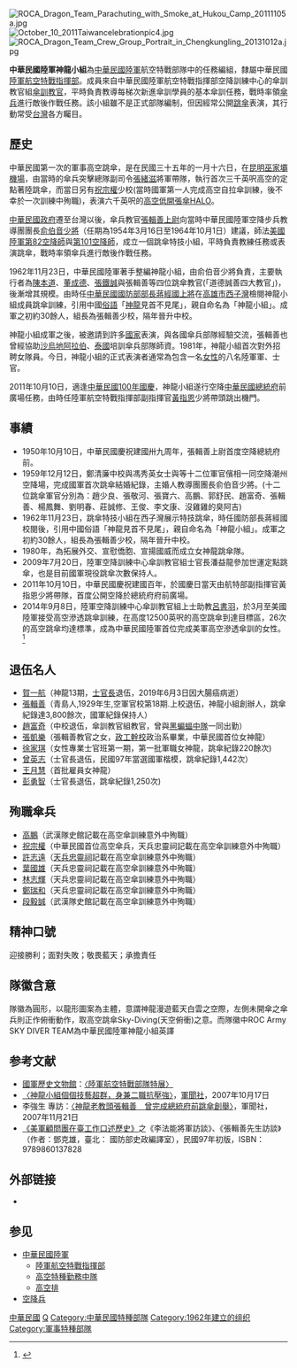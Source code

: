 {{more footnotes|time=2019-09-08T05:37:57+00:00}}
{{NoteTA
|G1=Firearms
|G2=Military
|G3=長度單位
|G4=地區用語
|G5=地名
}}
[[File:ROCA_Dragon_Team_Parachuting_with_Smoke_at_Hukou_Camp_20111105a.jpg|thumb]]
[[File:October_10_2011Taiwancelebrationpic4.jpg|thumb]]
[[File:ROCA_Dragon_Team_Crew_Group_Portrait_in_Chengkungling_20131012a.jpg|thumb]]

'''中華民國陸軍神龍小組'''為[[中華民國陸軍|中華民國陸軍]]航空特戰部隊中的任務編組，隸屬中華民國[[陸軍航空特戰指揮部|陸軍航空特戰指揮部]]。成員來自中華民國陸軍航空特戰指揮部空降訓練中心的傘訓教官組[[傘訓教官|傘訓教官]]，平時負責教導每梯次新進傘訓學員的基本傘訓任務，戰時率領[[傘兵|傘兵]]進行敵後作戰任務。該小組雖不是正式部隊編制，但因經常公開[[跳傘|跳傘]]表演，其行動常受[[台灣|台灣]]各方矚目。

== 歷史 ==
中華民國第一次的軍事高空跳傘，是在民國三十五年的一月十六日，在[[昆明巫家壩國際機場|昆明巫家壩機場]]，由當時的傘兵突擊總隊副司令[[張緒滋|張緒滋]]將軍帶隊，執行首次三千英呎高空的定點著陸跳傘，而當日另有[[祝宗權|祝宗權]]少校(當時國軍第一人完成高空自拉傘訓練，後不幸於一次訓練中殉職)，表演六千英呎的[[高空軍事跳傘|高空低開張傘HALO]]。

[[中華民國政府|中華民國政府]]遷至台灣以後，傘兵教官[[張輯善|張輯善]][[上尉|上尉]]向當時中華民國陸軍空降步兵教導團團長[[俞伯音|俞伯音]][[少將|少將]]（任期為1954年3月16日至1964年10月1日）建議，師法[[美國陸軍第82空降師|美國陸軍第82空降師]]與[[第101空降師|第101空降師]]，成立一個跳傘特技小組，平時負責教練任務或表演跳傘，戰時率領傘兵進行敵後作戰任務。

1962年11月23日，中華民國陸軍著手整編神龍小組，由俞伯音少將負責，主要執行者為[[陳本道|陳本道]]、[[董成德|董成德]]、[[張鐵誠|張鐵誠]]與張輯善等四位跳傘教官(「道德誠善四大教官」)，後漸增其規模。由時任[[中華民國國防部部長|中華民國國防部部長]][[蔣經國|蔣經國]][[上將|上將]]在[[高雄市|高雄市]][[西子灣|西子灣]]檢閱神龍小組成員跳傘訓練，引用中國[[俗語|俗語]]「[[神龍|神龍]]見首不見尾」，親自命名為「神龍小組」。成軍之初約30餘人，組長為張輯善少校，隔年晉升中校。

神龍小組成軍之後，被邀請到許多[[國家|國家]]表演，與各國傘兵部隊經驗交流，張輯善也曾經協助[[沙烏地阿拉伯|沙烏地阿拉伯]]、[[泰國|泰國]]培訓傘兵部隊師資。1981年，神龍小組首次對外招聘女隊員。今日，神龍小組的正式表演者通常為包含一名[[女性|女性]]的八名陸軍軍、士官。

2011年10月10日，適逢[[中華民國100年國慶|中華民國100年國慶]]，神龍小組遂行空降[[中華民國總統府|中華民國總統府]]前廣場任務，由時任陸軍航空特戰指揮部副指揮官[[黃指恩|黃指恩]]少將帶頭跳出機門。

== 事績 ==
*1950年10月10日，中華民國慶祝建國卅九周年，張輯善上尉首度空降總統府前。
*1959年12月12日，鄭清廉中校與馮秀英女士與等十二位軍官儐相一同空降潮州空降場，完成國軍首次跳傘結婚紀錄，主婚人教導團團長俞伯音少將。(十二位跳傘軍官分別為：趙少良、張敬河、張寶六、高鵬、郭舒民、趙富奇、張輯善、楊鳳舞、劉明春、莊誠修、王俊、李文康、沒雞雞的臭阿吉)
*1962年11月23日，跳傘特技小組在西子灣展示特技跳傘，時任國防部長蔣經國校閱後，引用中國俗語「神龍見首不見尾」，親自命名為「神龍小組」。成軍之初約30餘人，組長為張輯善少校，隔年晉升中校。
*1980年，為拓展外交、宣慰僑胞、宣揚國威而成立女神龍跳傘隊。
*2009年7月20日，陸軍空降訓練中心傘訓教官組士官長潘益龍參加世運定點跳傘，也是目前國軍現役跳傘次數保持人。
*2011年10月10日，中華民國慶祝建國百年，於國慶日當天由航特部副指揮官黃指恩少將帶隊，首度公開空降於總統府府前廣場。
*2014年9月8日，陸軍空降訓練中心傘訓教官組上士助教[[呂書羽|呂書羽]]，於3月至美國陸軍接受高空滲透跳傘訓練，在高度12500英呎的高空跳傘到達目標區，26次的高空跳傘均達標準，成為中華民國陸軍首位完成美軍高空滲透傘訓的女性。<ref>{{Cite web |url=http://www.appledaily.com.tw/realtimenews/article/new/20140908/465775/ |title=【獨家】女神龍呂書羽　首位完成美高空滲透跳傘女官 |accessdate=2016-12-02 |archive-date=2017-09-28 |archive-url=https://web.archive.org/web/20170928193411/http://www.appledaily.com.tw/realtimenews/article/new/20140908/465775/ |dead-url=no }}</ref>

== 退伍名人 ==
* [[賀一航|賀一航]]（神龍13期，[[士官長|士官長]]退伍，2019年6月3日因大腸癌病逝）
* [[張輯善|張輯善]]（青島人,1929年生,空軍官校第18期.上校退伍，神龍小組創辦人，跳傘紀錄達3,800餘次，國軍紀錄保持人）
* [[趙富奇|趙富奇]]（中校退伍，傘訓教官組教官，曾與[[黑蝙蝠中隊|黑蝙蝠中隊]]一同出勤）
* [[張凱樂|張凱樂]]（張輯善教官之女，[[政工幹校|政工幹校]]政治系畢業，中華民國首位女神龍）
* [[徐家琪|徐家琪]]（女性專業士官班第一期，第一批軍職女神龍，跳傘紀錄220餘次) 
* [[曾英志|曾英志]]（士官長退伍，民國97年當選國軍楷模，跳傘紀錄1,442次）
* [[王月慧|王月慧]]（首批雇員女神龍）
* [[彭勇智|彭勇智]]（士官長退伍，跳傘紀錄1,250次)

== 殉職傘兵 ==
* [[高鵬|高鵬]]（武漢隊史館記載在高空傘訓練意外中殉職）
* [[祝宗權|祝宗權]]（中華民國首位高空傘兵，天兵忠靈祠記載在高空傘訓練意外中殉職）
* [[許志遠|許志遠]]（[[天兵忠靈祠|天兵忠靈祠]]記載在高空傘訓練意外中殉職）
* [[葉國雄|葉國雄]]（天兵忠靈祠記載在高空傘訓練意外中殉職）
* [[林志輝|林志輝]]（天兵忠靈祠記載在高空傘訓練意外中殉職）
* [[鄭瑞和|鄭瑞和]]（天兵忠靈祠記載在高空傘訓練意外中殉職）
* [[段毅誠|段毅誠]]（武漢隊史館記載在高空傘訓練意外中殉職）

== 精神口號 ==
迎接勝利；面對失敗；敬畏藍天；承擔責任

== 隊徽含意 ==
隊徽為圓形，以龍形圖案為主體，意謂神龍漫遊藍天白雲之空際，左側未開傘之傘兵則正作俯衝動作，取高空跳傘Sky-Diving(天空俯衝)之意。而隊徽中ROC Army SKY DIVER TEAM為中華民國陸軍神龍小組英譯

== 参考文献 ==
{{Reflist}}
* [[國軍歷史文物館|國軍歷史文物館]]：[http://museum.mnd.gov.tw/Publish.aspx?cnid=1458&p=36817 〈陸軍航空特戰部隊特展〉] {{Wayback|url=http://museum.mnd.gov.tw/Publish.aspx?cnid=1458&p=36817 |date=20190915011650 }}
* [https://web.archive.org/web/20071206091629/http://mna.gpwb.gov.tw/mnanew/internet/NewsDetail.aspx?GUID=36252 〈神龍小組個個技藝超群，身兼二職抗壓強〉]，[[軍聞社|軍聞社]]，2007年10月17日
* 李強生 專訪：[http://www.airborne.idv.tw/forum/showthread.php?t=2013 〈神龍老教頭張輯善　曾完成總統府前跳傘創舉〉]{{dead link|date=2018年4月 |bot=InternetArchiveBot |fix-attempted=yes }}，軍聞社，2007年11月21日
* [http://www.books.com.tw/exep/prod/booksfile.php?item=0010433519 《美軍顧問團在臺工作口述歷史》]{{Dead link|date=2018年6月 |bot=InternetArchiveBot |fix-attempted=no }}之《李法能將軍訪談》、《張輯善先生訪談》（作者：鄧克雄，臺北： 國防部史政編譯室），民國97年初版，ISBN：9789860137828

== 外部链接 ==
* {{Commons category-inline|Republic of China Army Parachute Team}}

== 参见 ==
{{Portal box|中華民國|台湾|军事航空}}
* [[中華民國陸軍|中華民國陸軍]]
**[[陸軍航空特戰指揮部|陸軍航空特戰指揮部]]
**[[高空特種勤務中隊|高空特種勤務中隊]]
**[[高空排|高空排]]
*[[空降兵|空降兵]]



[[Category:空降兵|中華民國]]
[[Category:中華民國陸軍|Q]]
[[Category:中華民國特種部隊|Category:中華民國特種部隊]]
[[Category:1962年建立的组织|Category:1962年建立的组织]]
[[Category:軍事特種部隊|Category:軍事特種部隊]]